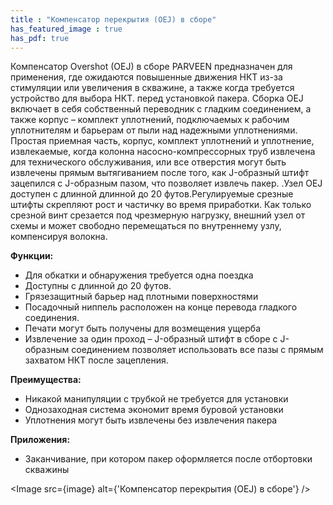 ```yaml
---
title : "Компенсатор перекрытия (OEJ) в сборе"
has_featured_image : true
has_pdf: true
---
```


Компенсатор Overshot (OEJ) в сборе PARVEEN предназначен для применения, где ожидаются повышенные движения НКТ из-за стимуляции или увеличения в скважине, а также когда требуется устройство для выбора НКТ. перед установкой пакера. Сборка OEJ включает в себя собственный переводник с гладким соединением, а также корпус – комплект уплотнений, подключаемых к рабочим уплотнителям и барьерам от пыли над надежными уплотнениями. Простая приемная часть, корпус, комплект уплотнений и уплотнение, извлекаемые, когда колонна насосно-компрессорных труб извлечена для технического обслуживания, или все отверстия могут быть извлечены прямым вытягиванием после того, как J-образный штифт зацепился с J-образным пазом, что позволяет извлечь пакер. .Узел OEJ доступен с длинной длинной до 20 футов.Регулируемые срезные штифты скрепляют рост и частичку во время приработки. Как только срезной винт срезается под чрезмерную нагрузку, внешний узел от схемы и может свободно перемещаться по внутреннему узлу, компенсируя волокна.

**Функции:**

* Для обкатки и обнаружения требуется одна поездка
* Доступны с длинной до 20 футов.
* Грязезащитный барьер над плотными поверхностями
* Посадочный ниппель расположен на конце перевода гладкого соединения.
* Печати могут быть получены для возмещения ущерба
* Извлечение за один проход – J-образный штифт в сборе с J-образным соединением позволяет использовать все пазы с прямым захватом НКТ после зацепления.

**Преимущества:**

* Никакой манипуляции с трубкой не требуется для установки
* Однозаходная система экономит время буровой установки
* Уплотнения могут быть извлечены без извлечения пакера

**Приложения:**

* Заканчивание, при котором пакер оформляется после отбортовки скважины


<Image src={image} alt={'Компенсатор перекрытия (OEJ) в сборе'} />